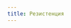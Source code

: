 ```yaml
---
title: Резистенция
---
```



<div style="filter: brightness(1.2);"><ButtonCover src="pic.jpg" cover title="Резистенция" author="Anna Christenson" authorHref="https://www.artstation.com/achrisart"/></div>
<Audio src="Lamb Of God - Ghost Walking.mp3"/>
<NiheriaRuler short/>

## Резистенция
Эпоха Сопротивления характеризуется активной борьбой держав с Туманами Руин и гонкой религиозных организаций за влияние среди людей, забывших о покинувших их богах.

За 30 лет Резистенции секта диковатых кхарфиров обернулась настоящей религией с наибольшим числом поклонников во всей Нихерии. Популярности [Триум-Доктрины](../../../guidebook/guilds/trium) можно только позавидовать. Как они этого добились? Чудом и невероятно тяжелым трудом. 

### Реабор-Тхаес
В 18-м десятилетии у редрехан произошло нечто очень странное. За один год в колониальном государстве было совершено несколько попыток переворотов, два из которых были военные.

<Timestamp text="27 Солнцеворота 172 год ИЭ"/>
Гренстедт Эдренте, главнокомандующая Артха, армии тёмных, выражая волю Наат в превосходстве над прочими редрехан, высаживается с легионом в Синларине и одна входит в храм Ковена, но не находит в нём ни души.  

Миристран Ремейнес, «серый» шаман и серый редерхан, имеющий некое дело к Ковену, беспрепятственно проникает в храм и застаёт медитирующую Грестедт одну. Не размышляя слишком долго, шаман пользуется моментом, насильственно изгоняет душу военачальницы из тела и связывает с ее собственным клинком, закрепив ритуал ее же кровью.  

О том что это сделал он, Ковену станет известно лишь 20 лет спустя, когда Миристран сам об этом и поведает.

<Timestamp text="29 Солнцеворота"/>
Когда легионы ступали по синларинской земле, ковен в полном составе находился на колониальных землях, подготавливая почву для безболезненной интеграции «светлокожих» родов редрехан в состав Собрания Домов Наат'Реабор.  

Узнав об этом уже другая военачальница Артха — фанатичная Тарста́ Клетрейис, с отрядом своих самых преданных подчиненных врывается во временное убежище Ковена и обрывает жизни каждого из них.  

<Timestamp text="4 Любицвета"/>
Собрание Домов, вынужденное совещаться с остальными великими родами редрехан в связи со сложившейся ситуацией, непреднамеренно инициирует процесс интеграции, о котором мечтал Ковен. Под шумок реструктуризации Собрание состоящее на тот момент всё еще из домов Наат жесточайшим образом репрессирует Тарсту и связанные с нею подразделения за «чудовищно разрушительное вероломство».

<Timestamp text="18 Любицвета"/>
Виентен Деитуртей, лидер второго крупнейшего рода из диамердет заявляет, что сам является прямым потомком Халамара Ауанти — покинувшего Нихерию короля Синларина. Виентен намеревался сделать свой род главенствующим в Собрании Домов, а затем и вовсе короновать себя.  

Тогда Стиилъя, Темтетри и Кензайр из рода «серых» Имтитейр, мотивированные нежеланием превосходства ни забытых редрехан, ни тёмных, инициировали интригу, результатом которой стали отказ Виентена от всех притязаний и полное отречение от собственного рода. Все знают, что это были сестра и братья Имтитейр, но никто и близкого представления не имеет о том, как они это сделали.

<Timestamp text="1 Вороватки"/>

Наконец, во время очередного собрания, в ходе которого никто ни о чем не мог договориться, с заявлением выступили Теасил Кенеси, представитель аирнарис, и Внетрейе Тессеви, представитель Леитиасан.  

Мужчины из двух небольших союзных домов напомнили о том, что есть редрехан и что есть остальной мир; что если первое, согласно расставленным приоритетам, представляет бо́льшую опасность, чем второе, то «либо сейчас, раз и навсегда мы должны утопнуть в крови друг друга, подобно тому как это делают люди; либо великая Артха и стражи Синларина под руководством единого Собрания Домов изгонят падальщиков с земель артефактов и памятников», коими являлись заброшенные города редрехан.

В результате всех реформаций, Наат'Реабория превратилась в Реабор-Тхаес.

Свято место пусто не бывает, и Ковен разумеется был восстановлен. В новый состав впервые в истории вошёл представитель наат, а представителей
леитиасан было и вовсе двое. 

<Timestamp text="185 год ИЭ"/>
Миссия Афитры была развёрнута вблизи Синларина в море. Воин на грифоне пожелал кхарфирам удачных начинаний и посоветовал им больше никогда не пытаться приблизиться к святой земле. 

### Вече Тейель
В 201 году Уходящей Эпохи Великая Афитра отказывается от некоторых земель, благодаря чему Вече Тейель обретает общую границу с Последней Республикой Луат и активизирует ранее стагнирующие дипломатические отношения между державами.

<Timestamp text="205 год ИЭ"/>
Вече заявляет, что противостоит миссии Триума, исходящей из Великой Афитры и Последней Республики. Всё еще помнящие, что некогда была истинная религия, с правдивой обидой на реальных богов, они отказывались утолять свою горечь «новой красивой ложью». 

Тейель добился того, чтобы международная работа Бюро Вычищения оставалась религиозно-беспристрастной. 

### Великая Афитра
Первые несколько десятков миссий были отправлены из города-храма Ливанти́ха в течение 185 года Уходящей Эпохи. Где и какие цели были достигнуты, а какие нет — информация секретная.

<Timestamp text="201 год ИЭ"/>
Наместник Кхафры инициировал событие, прозванное *«Подачка забытыми землями»*. Руины древних цивилизаций, не подлежащие по мнению кхарфиров заселению, но всюду кишащие Туманами и их порождениями, были добровольно отданы соседним государствам, имеющим на них претензии. 

### Коркафт
Торговые столкновения между Коркафтом и Доминионом Секри разгараются всё чаще и всё ярче. Конкуренция привела к восстановлению технологий судов на паровой тяге при сотрудничестве с мануфактурами Барсельита в Последней Республике.

<Timestamp text="198 год ИЭ"/>
Был спущен на воду первый паровой корабль эпохи «Адмирал Вартийский», и спустя две недели исчез посреди моря, как сквозь землю провалившись.

Затем была спущена еще серия судов, а затем еще несколько. С промежуткам в несколько пятилетий суда снова пропадали, но «море никогда не было безопасным», думали моряки. 

<Timestamp text="202 год ИЭ"/>
С целью опередить Арвию во влиянии на рынок Великой Афитры, на ограниченных правах в Коркафте была возведен храм Триума. Миссионеры подкупили торговцев уникальными произведениями искусства, разумеется мотивированного религией, а также талантливым формированием спроса на собственные продукты, налоги с продажи которых, естественно, шли в казну торговой столицы.

### Последняя Республика Луат
Событие, которое в народе называют «Симфония консерватизма» в 184 году Уходящей Эпохи привело к очередной реформе государственного устройства в Луате. Бюргеры, требующие государственной небывалой целостности перед лицом внешних проблем, добились отмены федеративного строя, в результате чего Луат снова стал унитарным государством, но с куда большим количеством административо-территориальных единиц, чем прежде. Адмиралтейский кабинет в Барсельите на тот момент уже давно был распущен.

<Timestamp text="194 год ИЭ"/>
В городе Дертем недалеко от Луата возникает первый храм Триума. Бюргер Крак Ницфих отказался от своей должности в Собрании, чтобы стать первым Иерофантом Триума в Луате.

### Древняя Великая Мордвинская Империя
В 188 году Уходящей Эпохи императрица Гирндор издала свой последний указ, повелев основать город по ту сторону Нерпиступных гор. В 204 году УЭ уже под надзором императора Вбаргаха Тихолеса поселение получило статус, к которому так упорно стремилось. Город возведенный в основании горы около посёлка Неприступного получил название **Гирндор-Брок** в честь кумиров императора — матери и учителя.

### Доминион Флатрия
Доминион Флатрия получил от Кланов Золотого Гребня всё и внезапно усилил наступление. Встретив ожесточённое наступление, флатрийцы ответили еще одним не менее ожесточённым наступлением. Воодушевлённые идеей возвращения городов и богатств своих предков, флатрийцы бились насмерть.

<Timestamp text="191 год ИЭ"/>
Доктрина Триума удачно обосновалась на передовой. Отважные флатрийцы схватили философию миссионеров за горло и переиначили ее под свои нужды. Кхарфиров здесь практически не осталось, а новоиспеченные высшие жрецы вышедшие из буржуазной элиты вели отряды в бой непосредственно.

### Сикстиннский Доминион
Миссия Триума в Сикстинне, очевидно, провалилась. Испокон веков магия и религия — вещи, которые не могут идти бок о бок.

<Timestamp text="187 год ИЭ"/>
Связанная обязательствами, Сикстинна отправляла отряды ценнейших боевых магов на флатрийскую передовую. Естественно, настоящей целью колдунов была отнюдь не победа в войне, но наращивание боевого опыта и эксгумация артефактов прошлого из-под останков древних городов. 

### Доминион Секри
Коркафт был бы разбит в этой конкуренции, если бы Доминион Секри не содрогнулся от нападения с земель никем не заселённых. Считается, что Небесную пустыню пересечь невозможно. Отсего Парламент Секри и заявляет, что твари и дикари — порождения самой пустыни, сроди порождениям Туманов, которые до этого Арвию не тревожии. 

<Timestamp text="203 год ИЭ"/>
По косвенной наводке ламах-виден из Арвии в город Гик был проложен регулярный торговый путь по рекам Хельгерана, где, странное дело, одни ибэ ценой своих жизней не подпускают к торговым суднам других ибэ.
